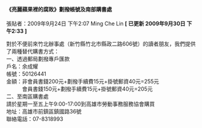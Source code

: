 #### 《亮麗蘋果裡的腐敗》劃撥帳號及南部購書處

張貼者：2009年9月24日 下午2:07 Ming Che Lin   **[ 已更新 2009年9月30日 下午2:33 ]**

對於不便前來竹北辦事處（新竹縣竹北市縣政二路606號）的讀者朋友，我們提供了兩種替代購書方式：  
一、透過郵局劃撥專戶匯款  
戶名：余成耀  
帳號：50126441  
金額：非會員書錢200元+劃撥手續費15元+掛號郵資40元=255元  
　　　會員書錢150元+劃撥手續費15元+掛號郵資40元=205元  
二、至南區購書處  
請於星期一至五上午9:00-17:00到高雄市勞動事務服務協會購買  
地址：高雄市前鎮區鎮國路36號  
聯絡電話：07-8318993  
